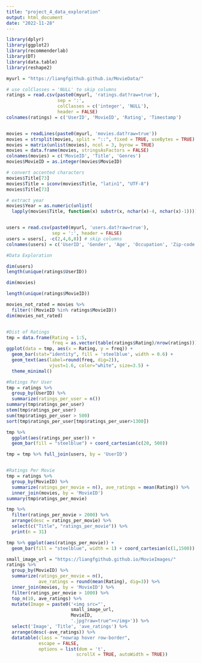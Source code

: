 ```yaml
---
title: "project_4_data_exploration"
output: html_document
date: "2022-11-28"
---
```


```r
library(dplyr)
library(ggplot2)
library(recommenderlab)
library(DT)
library(data.table)
library(reshape2)
```


```r
myurl = "https://liangfgithub.github.io/MovieData/"

# use colClasses = 'NULL' to skip columns
ratings = read.csv(paste0(myurl, 'ratings.dat?raw=true'), 
                   sep = ':',
                   colClasses = c('integer', 'NULL'), 
                   header = FALSE)
colnames(ratings) = c('UserID', 'MovieID', 'Rating', 'Timestamp')


movies = readLines(paste0(myurl, 'movies.dat?raw=true'))
movies = strsplit(movies, split = "::", fixed = TRUE, useBytes = TRUE)
movies = matrix(unlist(movies), ncol = 3, byrow = TRUE)
movies = data.frame(movies, stringsAsFactors = FALSE)
colnames(movies) = c('MovieID', 'Title', 'Genres')
movies$MovieID = as.integer(movies$MovieID)

# convert accented characters
movies$Title[73]
movies$Title = iconv(movies$Title, "latin1", "UTF-8")
movies$Title[73]

# extract year
movies$Year = as.numeric(unlist(
  lapply(movies$Title, function(x) substr(x, nchar(x)-4, nchar(x)-1))))


users = read.csv(paste0(myurl, 'users.dat?raw=true'),
                 sep = ':', header = FALSE)
users = users[, -c(2,4,6,8)] # skip columns
colnames(users) = c('UserID', 'Gender', 'Age', 'Occupation', 'Zip-code')
```

```r
#Data Exploration

dim(users)
length(unique(ratings$UserID))

dim(movies)

length(unique(ratings$MovieID))

movies_not_rated = movies %>% 
  filter(!(MovieID %in% ratings$MovieID))
dim(movies_not_rated)


#Dist of Ratings
tmp = data.frame(Rating = 1:5, 
                 freq = as.vector(table(ratings$Rating)/nrow(ratings)))
ggplot(data = tmp, aes(x = Rating, y = freq)) +
  geom_bar(stat="identity", fill = 'steelblue', width = 0.6) + 
  geom_text(aes(label=round(freq, dig=2)), 
                vjust=1.6, color="white", size=3.5) +
  theme_minimal()

#Ratings Per User
tmp = ratings %>% 
  group_by(UserID) %>% 
  summarize(ratings_per_user = n()) 
summary(tmp$ratings_per_user)
stem(tmp$ratings_per_user)
sum(tmp$ratings_per_user > 500)
sort(tmp$ratings_per_user[tmp$ratings_per_user>1300])

tmp %>%
  ggplot(aes(ratings_per_user)) +
  geom_bar(fill = "steelblue") + coord_cartesian(c(20, 500))

tmp = tmp %>% full_join(users, by = 'UserID')


#Ratings Per Movie
tmp = ratings %>% 
  group_by(MovieID) %>% 
  summarize(ratings_per_movie = n(), ave_ratings = mean(Rating)) %>%
  inner_join(movies, by = 'MovieID')
summary(tmp$ratings_per_movie)

tmp %>% 
  filter(ratings_per_movie > 2000) %>%
  arrange(desc = ratings_per_movie) %>%
  select(c("Title", "ratings_per_movie")) %>%
  print(n = 31)

tmp %>% ggplot(aes(ratings_per_movie)) + 
  geom_bar(fill = "steelblue", width = 1) + coord_cartesian(c(1,1500))

small_image_url = "https://liangfgithub.github.io/MovieImages/"
ratings %>% 
  group_by(MovieID) %>% 
  summarize(ratings_per_movie = n(), 
            ave_ratings = round(mean(Rating), dig=3)) %>%
  inner_join(movies, by = 'MovieID') %>%
  filter(ratings_per_movie > 1000) %>%
  top_n(10, ave_ratings) %>%
  mutate(Image = paste0('<img src="', 
                        small_image_url, 
                        MovieID, 
                        '.jpg?raw=true"></img>')) %>%
  select('Image', 'Title', 'ave_ratings') %>%
  arrange(desc(-ave_ratings)) %>%
  datatable(class = "nowrap hover row-border", 
            escape = FALSE, 
            options = list(dom = 't',
                          scrollX = TRUE, autoWidth = TRUE))
```


